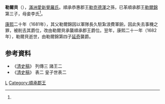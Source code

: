 {{Manchu name|[[爱新觉罗氏|爱新觉罗]]}}
'''勒爾貝'''（{{Bd|1678年|9月22日（康熙十七年八月初七）<ref name=ax>《[[愛新覺羅宗譜|愛新覺羅宗譜]]》乙冊，3473－3475頁。</ref>|1682年|4月5日（康熙二十一年二月二十八）<ref name=ax/>}}），[[滿洲|滿洲]][[愛新覺羅氏|愛新覺羅氏]]。順承恭惠郡王[[勒克德渾|勒克德渾]]之孫，已革順承郡王[[勒爾錦|勒爾錦]]第三子，母妾李氏<ref name=ax/>。

[[康熙|康熙]]二十年（1681年），其父勒爾錦因以軍隊長久駐紮浪費軍餉，因此失去事機之罪，被削去其爵位，改由勒爾貝承襲順承郡王爵位。翌年，康熙二十一年（1682年），勒爾貝逝世，由勒爾錦第四子[[延奇|延奇]]襲爵。

==参考資料 ==
{{reflist}}
* 《[[清史稿|清史稿]]》 列傳三 諸王二
* 《[[清史稿|清史稿]]》 表二 皇子世表二

[[Category:愛新覺羅氏|L]]
[[Category:順承郡王|Category:順承郡王]]

{{清朝人物小作品}}
